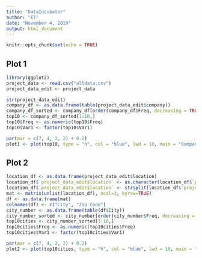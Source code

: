 ---
title: "DataIncubator"
author: "ET"
date: "November 4, 2019"
output: html_document
---

```{r setup, include=FALSE}
knitr::opts_chunk$set(echo = TRUE)
```

## Plot 1
```{r, echo=FALSE, include=FALSE}
library(ggplot2)
project_data <- read.csv("alldata.csv")
project_data_edit <- project_data

str(project_data_edit)
company_df <- as.data.frame(table(project_data_edit$company))
company_df_sorted <- company_df[order(company_df$Freq, decreasing = TRUE),]
top10 <- company_df_sorted[1:10,]
top10$Freq <- as.numeric(top10$Freq)
top10$Var1 <- factor(top10$Var1)
```

```{r, echo=FALSE}
par(mar = c(7, 4, 2, 2) + 0.2)
plot1 <- plot(top10, type = "h", col = "blue", lwd = 10, main = "Companies Looking for Data Scientist", xlab = "Company", ylab = "Number of positions", las = 2)
```


## Plot 2
```{r, echo=FALSE}
location_df <- as.data.frame(project_data_edit$location)
location_df$`project_data_edit$location` <- as.character(location_df$`project_data_edit$location`)
location_df$`project_data_edit$location` <- strsplit(location_df$`project_data_edit$location`, ", ")
mat <- matrix(unlist(location_df), ncol=2, byrow=TRUE)
df <- as.data.frame(mat)
colnames(df) <- c("City", "Zip Code")
city_number <- as.data.frame(table(df$City))
city_number_sorted <- city_number[order(city_number$Freq, decreasing = TRUE),]
top10cities <- city_number_sorted[1:10,]
top10cities$Freq <- as.numeric(top10cities$Freq)
top10cities$Var1 <- factor(top10cities$Var1)
```

```{r, echo=FALSE}
par(mar = c(7, 4, 2, 2) + 0.2)
plot2 <- plot(top10cities, type = "h", col = "blue", lwd = 10, main = "Top cities to work as a data scientist", xlab = "City", ylab = "Number of opportunities", las = 2)
```

